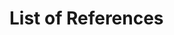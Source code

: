 <!-- \backmatter -->
\newpage

# List of References {-}

<!-- \markboth{References}{References} -->
<!--
To remove the indentation of the first entry.
-->
\noindent

<!--
To create a hanging indent and spacing between entries.  These three lines may need to be removed for styles that don't require the hanging indent.
-->

\setlength{\parindent}{-0.5cm}
\setlength{\leftskip}{0.5cm}
\setlength{\parskip}{8pt}

<div id="refs"></div>

<!--
Restore to defaults
-->

<!-- \indent -->
<!-- \setlength{\parindent}{17pt} -->
<!-- \setlength{\leftskip}{0pt} -->
<!-- \setlength{\parskip}{0pt} -->

\newpage